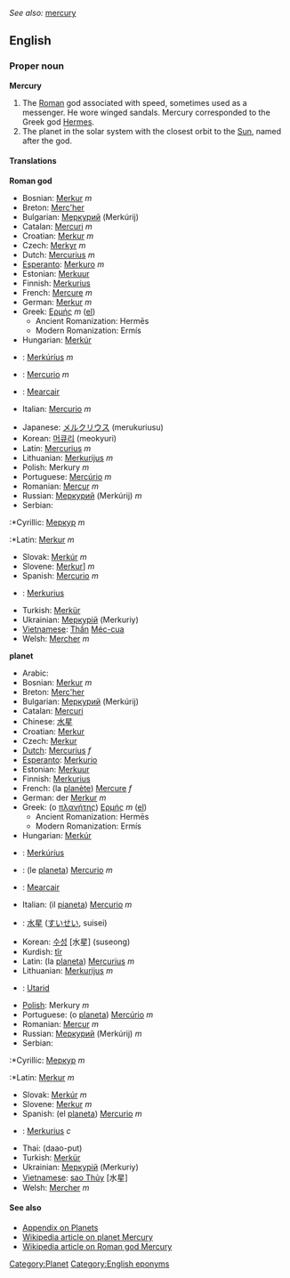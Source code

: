 ''See also:'' [[mercury]]
==English==
===Proper noun===
'''Mercury'''

#The [[Roman]] god associated with speed, sometimes used as a messenger. He wore winged sandals. Mercury corresponded to the Greek god [[Hermes]].
#The planet in the solar system with the closest orbit to the [[Sun]], named after the god.

====Translations====
'''Roman god'''
{{top}}
*Bosnian: [[Merkur]] ''m''
*Breton: [[Merc'her]]
*Bulgarian: [[Меркурий]] (Merkúrij) 
*Catalan: [[Mercuri]] ''m''
*Croatian: [[Merkur]] ''m''
*Czech: [[Merkyr]] ''m''
*Dutch: [[Mercurius]] ''m''
*[[Esperanto]]: [[Merkuro]] ''m''
*Estonian: [[Merkuur]]
*Finnish: [[Merkurius]]
*French: [[Mercure]] ''m''
*German: [[Merkur]] ''m''
*Greek: [[Ερμής]] ''m'' ([[:el:Ερμής|el]])
**Ancient Romanization: Hermēs
**Modern Romanization: Ermís
*Hungarian: [[Merkúr]]
*{{is}}: [[Merkúríus]] ''m''
*{{ia}}: [[Mercurio]] ''m''
*{{ga}}: [[Mearcair]]
*Italian: [[Mercurio]] ''m''
{{mid}}
*Japanese: [[メルクリウス]] (merukuriusu)
*Korean: [[머큐리]] (meokyuri)
*Latin: [[Mercurius]] ''m''
*Lithuanian: [[Merkurijus]] ''m''
*Polish: Merkury ''m''
*Portuguese: [[Mercúrio]] ''m''
*Romanian: [[Mercur]] ''m''
*Russian: [[Меркурий]] (Merkúrij) ''m''
*Serbian:
:*Cyrillic: [[Меркур]] ''m''
:*Latin: [[Merkur]] ''m''
*Slovak: [[Merkúr]] ''m''
*Slovene: [[Merkur]]] ''m''
*Spanish: [[Mercurio]] ''m''
*{{sv}}: [[Merkurius]]
*Turkish: [[Merkür]]
*Ukrainian: [[Меркурій]] (Merkuriy) 
*[[Vietnamese]]: [[Thần]] [[Méc-cua]]
*Welsh: [[Mercher]] ''m''
{{bottom}}

'''planet'''
{{top}}
*Arabic: {{ARchar|[[عطارد]]}} {{IPAchar|(ʕuʈáːrid)}}
*Bosnian: [[Merkur]] ''m''
*Breton: [[Merc'her]]
*Bulgarian: [[Меркурий]] (Merkúrij)
*Catalan: [[Mercuri]]
*Chinese: [[水星]]
*Croatian: [[Merkur]]
*Czech: [[Merkur]]
*[[Dutch]]: [[Mercurius]] ''f''
*[[Esperanto]]: [[Merkurio]]
*Estonian: [[Merkuur]]
*Finnish: [[Merkurius]]
*French: (la [[planète]]) [[Mercure]] ''f''
*German: der [[Merkur]] ''m''
*Greek: (ο [[πλανήτη]]ς) [[Ερμής]] ''m'' ([[:el:Ερμής|el]])
**Ancient Romanization: Hermēs
**Modern Romanization: Ermís
*Hungarian: [[Merkúr]]
*{{is}}: [[Merkúríus]]
*{{ia}}: (le [[planeta]]) [[Mercurio]] ''m''
*{{ga}}: [[Mearcair]]
*Italian: (il [[pianeta]]) [[Mercurio]] ''m''
{{mid}}
*{{ja}}: [[水星]] ([[すいせい]], suisei)
*Korean: [[수성]] [水星] (suseong)
*Kurdish: [[tîr]]<!-- ()-->
*Latin: (la [[planeta]]) [[Mercurius]] ''m''
*Lithuanian: [[Merkurijus]] ''m''
*{{ms}}: [[Utarid]]
*[[Polish]]: Merkury ''m''
*Portuguese: (o [[planeta]]) [[Mercúrio]] ''m''
*Romanian: [[Mercur]] ''m''
*Russian: [[Меркурий]] (Merkúrij) ''m''
*Serbian:
:*Cyrillic: [[Меркур]] ''m''
:*Latin: [[Merkur]] ''m''
*Slovak: [[Merkúr]] ''m''
*Slovene: [[Merkur]] ''m''
*Spanish: (el [[planeta]]) [[Mercurio]] ''m''
*{{sv}}: [[Merkurius]] ''c''
*Thai: {{THchar|[[ดาวพุธ]]}} (daao-put)
*Turkish: [[Merkür]]
*Ukrainian: [[Меркурій]] (Merkuriy)
*[[Vietnamese]]: [[sao Thủy]] [水星]
*Welsh: [[Mercher]] ''m''
{{bottom}}

==== See also ====
*[[Wiktionary_Appendix:Planets|Appendix on Planets]]
*[[w:Mercury (planet)|Wikipedia article on planet Mercury]]
*[[w:Mercury (god)|Wikipedia article on Roman god Mercury]]

[[Category:Planet]]
[[Category:English eponyms]]